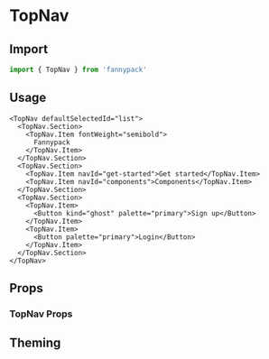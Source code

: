 
# TopNav

## Import

```jsx
import { TopNav } from 'fannypack'
```

## Usage

```jsx-live
<TopNav defaultSelectedId="list">
  <TopNav.Section>
    <TopNav.Item fontWeight="semibold">
      Fannypack
    </TopNav.Item>
  </TopNav.Section>
  <TopNav.Section>
    <TopNav.Item navId="get-started">Get started</TopNav.Item>
    <TopNav.Item navId="components">Components</TopNav.Item>
  </TopNav.Section>
  <TopNav.Section>
    <TopNav.Item>
      <Button kind="ghost" palette="primary">Sign up</Button>
    </TopNav.Item>
    <TopNav.Item>
      <Button palette="primary">Login</Button>
    </TopNav.Item>
  </TopNav.Section>
</TopNav>
```

## Props

### TopNav Props

## Theming
